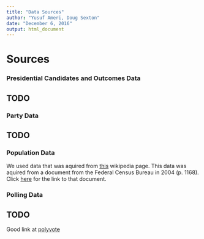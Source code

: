 ```yaml
---
title: "Data Sources"
author: "Yusuf Ameri, Doug Sexton"
date: "December 6, 2016"
output: html_document
---
```


# Sources

### Presidential Candidates and Outcomes Data
## TODO

### Party Data
## TODO

### Population Data
We used data that was aquired from
[this](https://en.wikipedia.org/wiki/Demographic_history_of_the_United_States#Historical_population) wikipedia page. This data was aquired from a document from the Federal Census Bureau in 2004 (p. 1168).
Click [here](http://www2.census.gov/prod2/statcomp/documents/CT1970p2-13.pdf) for the link to that document.

### Polling Data
## TODO
Good link at [polyvote](https://pollyvote.com/en/about/data/)